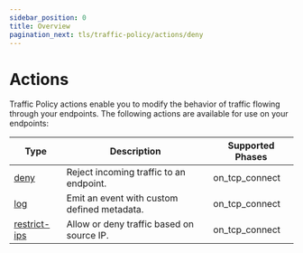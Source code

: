 ```yaml
---
sidebar_position: 0
title: Overview
pagination_next: tls/traffic-policy/actions/deny
---
```


# Actions

Traffic Policy actions enable you to modify the behavior of traffic flowing through your endpoints. The following actions are available for use on your endpoints:

| Type                         | Description                                 | Supported Phases |
| ---------------------------- | ------------------------------------------- | ---------------- |
| [deny](deny)                 | Reject incoming traffic to an endpoint.     | on_tcp_connect   |
| [log](log)                   | Emit an event with custom defined metadata. | on_tcp_connect   |
| [restrict-ips](restrict-ips) | Allow or deny traffic based on source IP.   | on_tcp_connect   |
